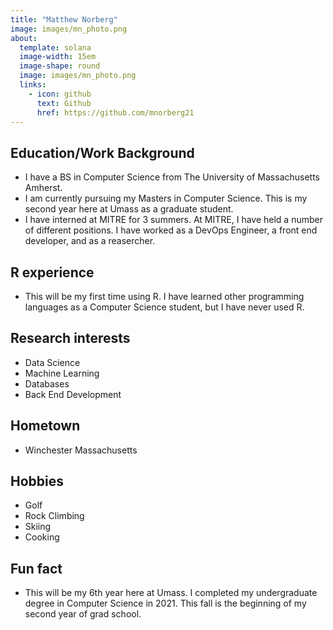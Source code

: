 ```yaml
---
title: "Matthew Norberg"
image: images/mn_photo.png
about:
  template: solana
  image-width: 15em
  image-shape: round
  image: images/mn_photo.png
  links:
    - icon: github
      text: Github
      href: https://github.com/mnorberg21
---
```


<!---  

## Instructions

  - save a copy of this document as *FirstLast.qmd* in the **about** folder
  - replace *Your Name* in yaml header with your first and last name
  - save an image (jpeg, png) to use in the **about/images** folder
  - replace image names in yaml header
  - replace github user name
  - fill in information below, as appropriate
  - commit to github and submit pull request 
  
-->

## Education/Work Background

- I have a BS in Computer Science from The University of Massachusetts Amherst.
- I am currently pursuing my Masters in Computer Science.  This is my second year here at Umass as a graduate student. 
- I have interned at MITRE for 3 summers.  At MITRE, I have held a number of different positions.  I have worked as a DevOps Engineer, a front end developer, and as a reasercher. 

## R experience

- This will be my first time using R.  I have learned other programming languages as a Computer Science student, but I have never used R. 

## Research interests

- Data Science
- Machine Learning
- Databases
- Back End Development

## Hometown

- Winchester Massachusetts

## Hobbies

- Golf
- Rock Climbing
- Skiing
- Cooking

## Fun fact

- This will be my 6th year here at Umass.  I completed my undergraduate degree in Computer Science in 2021.  This fall is the beginning of my second year of grad school.  
